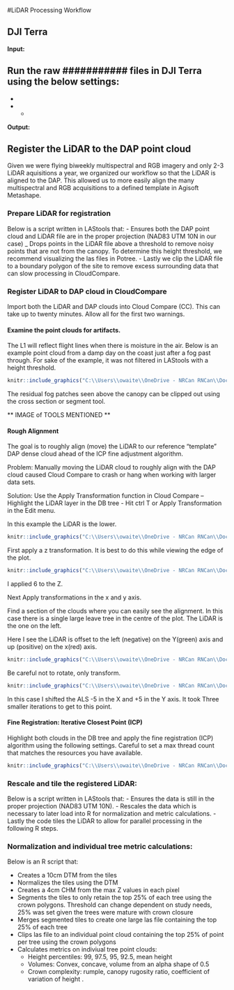 #LiDAR Processing Workflow

## DJI Terra 
**Input:** 

Run the raw ########### files in DJI Terra using the below settings:
- 
- 
- 
  - 
  




**Output:**


## Register the LiDAR to the DAP point cloud

Given we were flying biweekly multispectral and RGB imagery and only 2-3 LiDAR aquisitions a year, we organized our workflow so that the LiDAR is aligned to the DAP. This allowed us to more easily align the many multispectral and RGB acquisitions to a defined template in Agisoft Metashape. 

### Prepare LiDAR for registration

Below is a script written in LAStools that:
- Ensures both the DAP point cloud and LiDAR file are in the proper projection (NAD83 UTM 10N in our case) 
_ Drops points in the LiDAR file above a threshold to remove noisy points that are not from the canopy. To determine this height threshold, we recommend visualizing the las files in Potree. 
- Lastly we clip the LiDAR file to a boundary polygon of the site to remove excess surrounding data that can slow processing in CloudCompare. 

### Register LiDAR to DAP cloud in CloudCompare
Import both the LiDAR and DAP clouds into Cloud Compare (CC).  This can take up to twenty minutes.  Allow all for the first two warnings. 

#### Examine the point clouds for artifacts.  
The L1 will reflect flight lines when there is moisture in the air.  Below is an example point cloud from a damp day on the coast just after a fog past through. For sake of the example, it was not filtered in LAStools with a height threshold. 

```r
knitr::include_graphics("C:\\Users\\owaite\\OneDrive - NRCan RNCan\\Documents\\GitHub\\GenomeBC_BPG\\CloudCompare_1.PNG")
```

The residual fog patches seen above the canopy can be clipped out using the cross section or segment tool.

######## ** IMAGE of TOOLS MENTIONED ** ##########

#### Rough Alignment 

The goal is to roughly align (move) the LiDAR to our reference “template” DAP dense cloud ahead of the ICP fine adjustment algorithm.  

Problem: Manually moving the LiDAR cloud to roughly align with the DAP cloud caused Cloud Compare to crash or hang when working with larger data sets.   

Solution: Use the Apply Transformation function in Cloud Compare – Highlight the LiDAR layer in the DB tree - Hit ctrl T or Apply Transformation in the Edit menu. 


In this example the LiDAR is the lower. 
```r
knitr::include_graphics("C:\\Users\\owaite\\OneDrive - NRCan RNCan\\Documents\\GitHub\\GenomeBC_BPG\\CloudCompare_2.PNG")
```


First apply a z transformation. It is best to do this while viewing the edge of the plot. 

```r
knitr::include_graphics("C:\\Users\\owaite\\OneDrive - NRCan RNCan\\Documents\\GitHub\\GenomeBC_BPG\\CloudCompare_3.PNG")
```


I applied 6 to the Z.   

Next Apply transformations in the x and y axis.   

Find a section of the clouds where you can easily see the alignment.  In this case there is a single large leave tree in the centre of the plot.  The LiDAR is the one on the left. 

Here I see the LiDAR is offset to the left (negative) on the Y(green) axis and up (positive) on the x(red) axis.  

```r
knitr::include_graphics("C:\\Users\\owaite\\OneDrive - NRCan RNCan\\Documents\\GitHub\\GenomeBC_BPG\\CloudCompare_4.PNG")
```

Be careful not to rotate, only transform. 

```r
knitr::include_graphics("C:\\Users\\owaite\\OneDrive - NRCan RNCan\\Documents\\GitHub\\GenomeBC_BPG\\CloudCompare_5.PNG")
```

In this case I shifted the ALS -5 in the X and +5 in the Y axis.  It took Three smaller iterations to get to this point. 

#### Fine Registration: Iterative Closest Point (ICP) 

Highlight both clouds in the DB tree and apply the fine registration (ICP) algorithm using the following settings. Careful to set a max thread count that matches the resources you have available. 

```r
knitr::include_graphics("C:\\Users\\owaite\\OneDrive - NRCan RNCan\\Documents\\GitHub\\GenomeBC_BPG\\CloudCompare_6.PNG")
```


### Rescale and tile the registered LiDAR: 

Below is a script written in LAStools that:
- Ensures the data is still in the proper projection (NAD83 UTM 10N).
- Rescales the data which is necessary to later load into R for normalization and metric calculations.
- Lastly the code tiles the LiDAR to allow for parallel processing in the following R steps.

### Normalization and individual tree metric calculations: 

Below is an R script that: 

- Creates a 10cm DTM from the tiles  
- Normalizes the tiles using the DTM 
- Creates a 4cm CHM from the max Z values in each pixel 
- Segments the tiles to only retain the top 25% of each tree using the crown polygons. Threshold can change dependent on study needs, 25% was set given the trees were mature with crown closure  
- Merges segmented tiles to create one large las file containing the top 25% of each tree 
- Clips las file to an individual point cloud containing the top 25% of point per tree using the crown polygons 
- Calculates metrics on indiviual tree point clouds: 
   - Height percentiles: 99, 97.5, 95, 92.5, mean height 
   - Volumes: Convex, concave, volume from an alpha shape of 0.5 
   - Crown complexity: rumple, canopy rugosity ratio, coefficient of variation of height 
.